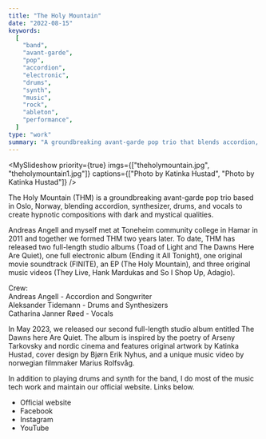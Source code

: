 ```yaml
---
title: "The Holy Mountain"
date: "2022-08-15"
keywords:
  [
    "band",
    "avant-garde",
    "pop",
    "accordion",
    "electronic",
    "drums",
    "synth",
    "music",
    "rock",
    "ableton",
    "performance",
  ]
type: "work"
summary: "A groundbreaking avant-garde pop trio that blends accordion, synthesizer, drums, and vocals to create hypnotic compositions."
---
```


<MySlideshow
  priority={true}
  imgs={["theholymountain.jpg", "theholymountain1.jpg"]}
  captions={["Photo by Katinka Hustad", "Photo by Katinka Hustad"]}
/>

The Holy Mountain (THM) is a groundbreaking avant-garde pop trio based in Oslo, Norway, blending accordion, synthesizer, drums, and vocals to create hypnotic compositions with dark and mystical qualities.

Andreas Angell and myself met at Toneheim community college in Hamar in 2011 and together we formed THM two years later. To date, THM has released two full-length studio albums (Toad of Light and The Dawns Here Are Quiet), one full electronic album (Ending it All Tonight), one original movie soundtrack (FINITE), an EP (The Holy Mountain), and three original music videos (They Live, Hank Mardukas and So I Shop Up, Adagio).

Crew: <br />
Andreas Angell - Accordion and Songwriter <br />
Aleksander Tidemann - Drums and Synthesizers <br />
Catharina Janner Røed - Vocals

In May 2023, we released our second full-length studio album entitled The Dawns here Are Quiet. The album is inspired by the poetry of Arseny Tarkovsky and nordic cinema and features original artwork by Katinka Hustad, cover design by Bjørn Erik Nyhus, and a unique music video by norwegian filmmaker Marius Rolfsvåg.

In addition to playing drums and synth for the band, I do most of the music tech work and maintain our official website. Links below.

<MySpotifyPlayer embedUrl="https://open.spotify.com/embed/artist/04GXo6z6x1KLMG9weDPayK?utm_source=generator&theme=0" />

- <MyLink href="https://www.theholymountain.net/">Official website</MyLink>
- <MyLink href="https://www.facebook.com/theholymountaintrio">Facebook</MyLink>
- <MyLink href="https://www.instagram.com/theholymountaintrio/">
    Instagram
  </MyLink>
- <MyLink href="https://youtube.com/@theholymountain8619">YouTube</MyLink>
